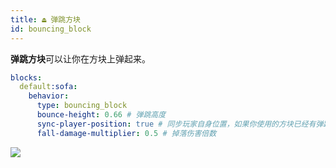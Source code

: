 ```yaml
---
title: ⏏️ 弹跳方块
id: bouncing_block
---
```


**弹跳方块**可以让你在方块上弹起来。

```yml
blocks:
  default:sofa:
    behavior:
      type: bouncing_block
      bounce-height: 0.66 # 弹跳高度
      sync-player-position: true # 同步玩家自身位置，如果你使用的方块已经有弹跳的功能了就改为 false
      fall-damage-multiplier: 0.5 # 掉落伤害倍数
```

![](/img/bouncing_block.png)
